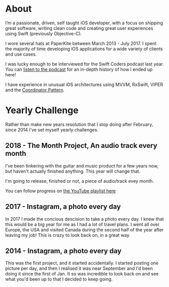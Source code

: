 
# About

I’m a passionate, driven, self taught iOS developer, with a focus on shipping great software, writing clean code and creating great user experiences using Swift (previously Objective-C).

I wore several hats at PaperKite between March 2013 - July 2017. I spent the majority of time developing iOS applications for a wide variety of clients and use cases.

I was lucky enough to be interviewed for the Swift Coders podcast last year. You can [listen to the podcast](https://swiftcoders.podbean.com/e/53-will-townsend-ios-team-lead-at-paperkite/) for an in-depth history of how I ended up here!

I have experience in unusual iOS architectures using MVVM, RxSwift, VIPER and the [Coordinator Pattern](/2016/an-ios-coordinator-pattern).



# Yearly Challenge

Rather than make new years resolution that I stop doing after February, since 2014 I've set myself yearly challenges.

## 2018 - The Month Project, An audio track every month

I've been tinkering with the guitar and music product for a few years now, but haven't actually finished anything. This year will change that.

I'm going to release, finished or not, a piece of audio/track evey month.

You can follow progress on [the YouTube playlist here](https://www.youtube.com/playlist?list=PLuSt_4dhCk5Qv0gihdL1KjB3C8Qqh4RYP)

## 2017 - Instagram, a photo every day

In 2017 I made the concious descision to take a photo every day. I knew that this would be a big year for me as I had a lot of travel plans. I went all over Europe, the USA and visited Canada during the second half of the year after leaving my job! This is crazy to look back on, in a great way.


## 2014 - Instagram, a photo every day

This was the first project, and it started accidentally. I started posting one picture per day, and then I realised it was near September and I'd been doing it since the first of Jan. It so was incredible to look back on and see what you'd been up to that I decided to keep going.

